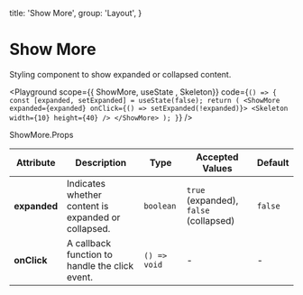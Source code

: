 
  title: 'Show More',
  group: 'Layout',
}

# Show More

Styling component to show expanded or collapsed content.

<Playground
  scope={{ ShowMore, useState , Skeleton}}
  code={`
() => {
  const [expanded, setExpanded] = useState(false);
  return (
    <ShowMore expanded={expanded} onClick={() => setExpanded(!expanded)}>
      <Skeleton width={10} height={40} />
    </ShowMore>
  );
}
`}
/>

<Attributes edit="/app/components/show-more.mdx">
  <Attributes.Title>ShowMore.Props</Attributes.Title>

| Attribute    | Description                                         | Type         | Accepted Values                        | Default |
| ------------ | --------------------------------------------------- | ------------ | -------------------------------------- | ------- |
| **expanded** | Indicates whether content is expanded or collapsed. | `boolean`    | `true` (expanded), `false` (collapsed) | `false` |
| **onClick**  | A callback function to handle the click event.      | `() => void` | -                                      | -       |

</Attributes>